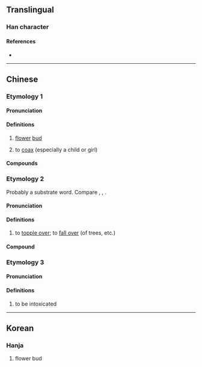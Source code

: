 {{character info}}
==Translingual==

===Han character===
{{Han char|rn=14|rad=冖|as=08|sn=10|four=|canj=BDD|ids=⿱冖林}}

====References====
* {{Han ref|kx=0131.011|hdz=80010.070|uh=51A7|ud=20903}}

----

==Chinese==
{{zh-forms}}

===Etymology 1===

====Pronunciation====
{{zh-pron
|m=lín
|c=lam1
|cat=n,v
}}

====Definitions====
{{zh-hanzi}}

# {{lb|zh|Cantonese}} [[flower]] [[bud]]
# {{lb|zh|Cantonese}} to [[coax]] (especially a child or girl)
#: {{zh-x|冧歌|love song|C}}

====Compounds====
{{zh-der|冧巴|冧巴溫|冧樣|冧歌|冧篷頭|布冧|花冧}}

===Etymology 2===
Probably a {{der|yue|qfa-tak}} substrate word. Compare {{cog|th|ล้ม||to fall}}, {{cog|za|laemx||to fall}}, {{cog|mmd|lam⁵||to fall}}.

====Pronunciation ====
{{zh-pron
|m=lín
|c=lam3
|cat=v
}}

====Definitions====
{{zh-hanzi}}

# {{lb|zh|Cantonese}} to [[topple over]]; to [[fall over]] (of trees, etc.)
#: {{zh-x|隔籬 街 冧{lam3} 樓{lau4-2} 呀！|A building on the next street '''collapsed'''!|C}}

====Compound====
{{zh-der|冧檔|倒冧|死人冧樓}}

===Etymology 3===

====Pronunciation ====
{{zh-pron
|c=lam6
|cat=v
}}

====Definitions====
{{zh-hanzi}}

# {{lb|zh|Cantonese}} to be intoxicated

----

==Korean==

===Hanja===
{{ko-hanja|림}}

# flower bud